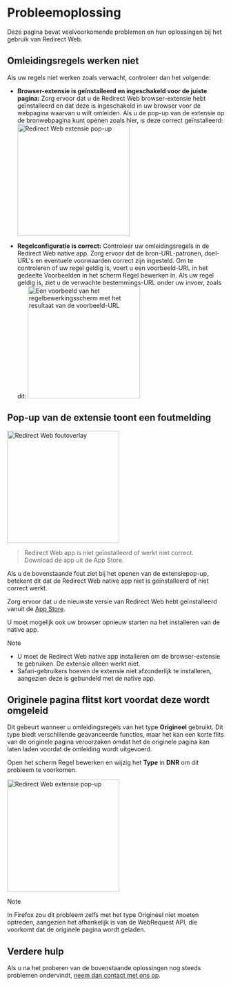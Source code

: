
# Probleemoplossing

Deze pagina bevat veelvoorkomende problemen en hun oplossingen bij het gebruik van Redirect Web.

<TOCInline toc={toc} />

## Omleidingsregels werken niet

Als uw regels niet werken zoals verwacht, controleer dan het volgende:

- **Browser-extensie is geïnstalleerd en ingeschakeld voor de juiste pagina:** Zorg ervoor dat u de Redirect Web browser-extensie hebt geïnstalleerd en dat deze is ingeschakeld in uw browser voor de webpagina waarvan u wilt omleiden. Als u de pop-up van de extensie op de bronwebpagina kunt openen zoals hier, is deze correct geïnstalleerd:
    <Image src={ExtensionPopup} alt="Redirect Web extensie pop-up" width="260" hasShadow/>

- **Regelconfiguratie is correct:** Controleer uw omleidingsregels in de Redirect Web native app. Zorg ervoor dat de bron-URL-patronen, doel-URL's en eventuele voorwaarden correct zijn ingesteld. Om te controleren of uw regel geldig is, voert u een voorbeeld-URL in het gedeelte Voorbeelden in het scherm Regel bewerken in. Als uw regel geldig is, ziet u de verwachte bestemmings-URL onder uw invoer, zoals dit:
    <Image src={RuleEditExampleResult} alt="Een voorbeeld van het regelbewerkingsscherm met het resultaat van de voorbeeld-URL" width="260" hasShadow/>

## Pop-up van de extensie toont een foutmelding

<Image src={ErrorOverlay} alt="Redirect Web foutoverlay" width="260" hasShadow hasRoundedCorners/>

> Redirect Web app is niet geïnstalleerd of werkt niet correct.  
> Download de app uit de App Store.

Als u de bovenstaande fout ziet bij het openen van de extensiepop-up, betekent dit dat de Redirect Web native app niet is geïnstalleerd of niet correct werkt.

Zorg ervoor dat u de nieuwste versie van Redirect Web hebt geïnstalleerd vanuit de [App Store](https://apps.apple.com/app/id1571283503).

U moet mogelijk ook uw browser opnieuw starten na het installeren van de native app.

> [!NOTE]
> * U moet de Redirect Web native app installeren om de browser-extensie te gebruiken. De extensie alleen werkt niet.
> * Safari-gebruikers hoeven de extensie niet afzonderlijk te installeren, aangezien deze is gebundeld met de native app.

## Originele pagina flitst kort voordat deze wordt omgeleid

Dit gebeurt wanneer u omleidingsregels van het type **Origineel** gebruikt. Dit type biedt verschillende geavanceerde functies, maar het kan een korte flits van de originele pagina veroorzaken omdat het de originele pagina kan laten laden voordat de omleiding wordt uitgevoerd.

Open het scherm Regel bewerken en wijzig het **Type** in **DNR** om dit probleem te voorkomen.

<Image src={EditRuleDnr} alt="Redirect Web extensie pop-up" height="260" hasShadow hasRoundedCorners/>

> [!NOTE]
> In Firefox zou dit probleem zelfs met het type Origineel niet moeten optreden, aangezien het afhankelijk is van de WebRequest API, die voorkomt dat de originele pagina wordt geladen.

## Verdere hulp

Als u na het proberen van de bovenstaande oplossingen nog steeds problemen ondervindt, [neem dan contact met ons op](/contact-us).
